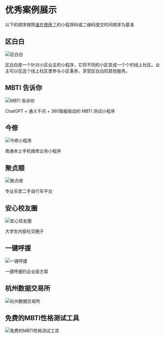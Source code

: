 # 优秀案例展示

以下的顺序按照[谁在使用？](https://github.com/sonofmagic/weapp-tailwindcss/issues/270)的小程序码或二维码提交时间顺序为基准

<div class="grid grid-cols-1 sm:grid-cols-2 gap-4">

<div>

## 区白白

<img width={256} height={256} src="/img/showcase/0.qubaibai/qrcode.jpg" alt="区白白" />

区白白是一个针对小区业主的小程序，它将不同的小区变成一个个的线上社区。业主可以在这个线上社区里参与小区事务，享受区白白的其他服务。

</div>

<div>

## MBTI 告诉你

<img width={256} height={256} src="/img/showcase/1.mbti/qrcode.jpg" alt="MBTI 告诉你" />

ChatGPT + 通义千问 + 360智脑驱动的 MBTI 测试小程序

</div>

<div>

## 今修

<img width={256} height={256} src="/img/showcase/2.jinxiu/qrcode.jpg" alt="今修小程序" />

南通本土手机维修业务小程序

</div>

<div>

## 聚贞顺

<img width={256} height={256} src="/img/showcase/3.juzhenshun/qrcode.jpg" alt="聚贞顺" />

专业买卖二手自行车平台

</div>

<div>

## 安心校友圈

<img width={256} height={256} src="/img/showcase/4.安心校友圈/qrcode.jpg" alt="安心校友圈" />

大学生内部社交圈子

</div>

<div>

## 一键呼援

<img width={256} height={256} src="/img/showcase/5.一键呼援/qrcode.jpg" alt="一键呼援" />

一键呼援的企业级方案

</div>

<div>

## 杭州数据交易所

<img width={256} height={256} src="/img/showcase/6.杭州数据交易所/qrcode.jpg" alt="杭州数据交易所" />

</div>

<div>

## 免费的MBTI性格测试工具

<img width={256} height={256} src="/img/showcase/7.mbti/qrcode.jpg" alt="免费的MBTI性格测试工具" />


</div>

</div>
